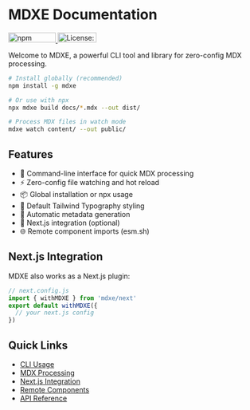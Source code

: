 # MDXE Documentation

<div style={{ display: 'flex', gap: '8px', alignItems: 'center', marginBottom: '1rem' }}>
  <a href="https://www.npmjs.com/package/mdxe">
    <img
      src="https://badge.fury.io/js/mdxe.svg"
      alt="npm version"
      loading="eager"
      width="95"
      height="20"
    />
  </a>
  <a href="https://opensource.org/licenses/MIT">
    <img
      src="https://img.shields.io/badge/License-MIT-yellow.svg"
      alt="License: MIT"
      loading="eager"
      width="78"
      height="20"
    />
  </a>
</div>

Welcome to MDXE, a powerful CLI tool and library for zero-config MDX processing.

```bash
# Install globally (recommended)
npm install -g mdxe

# Or use with npx
npx mdxe build docs/*.mdx --out dist/

# Process MDX files in watch mode
mdxe watch content/ --out public/
```

## Features

- 🚀 Command-line interface for quick MDX processing
- ⚡️ Zero-config file watching and hot reload
- 📦 Global installation or npx usage
- 🎨 Default Tailwind Typography styling
- 🔄 Automatic metadata generation
- 📝 Next.js integration (optional)
- 🌐 Remote component imports (esm.sh)

## Next.js Integration

MDXE also works as a Next.js plugin:

```js
// next.config.js
import { withMDXE } from 'mdxe/next'
export default withMDXE({
  // your next.js config
})
```

## Quick Links

- [CLI Usage](/features/cli-usage)
- [MDX Processing](/features/mdx-processing)
- [Next.js Integration](/features/next-integration)
- [Remote Components](/features/remote-components)
- [API Reference](/api-reference/processor)
